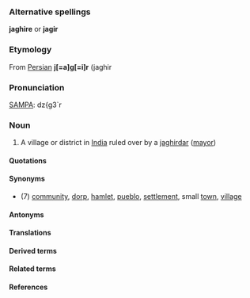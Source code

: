 ===Alternative spellings===

'''jaghire''' or '''jagir'''

===Etymology===

From [[Persian]] '''j[=a]g[=i]r''' (jaghir

===Pronunciation===

[[SAMPA]]: dz{g3`r

===Noun===

#A village or district in [[India]] ruled over by a [[jaghirdar]] ([[mayor]])

====Quotations====

====Synonyms====

* (7) [[community]], [[dorp]], [[hamlet]], [[pueblo]], [[settlement]], small [[town]], [[village]]

====Antonyms====

====Translations====

====Derived terms====

====Related terms====

====References====